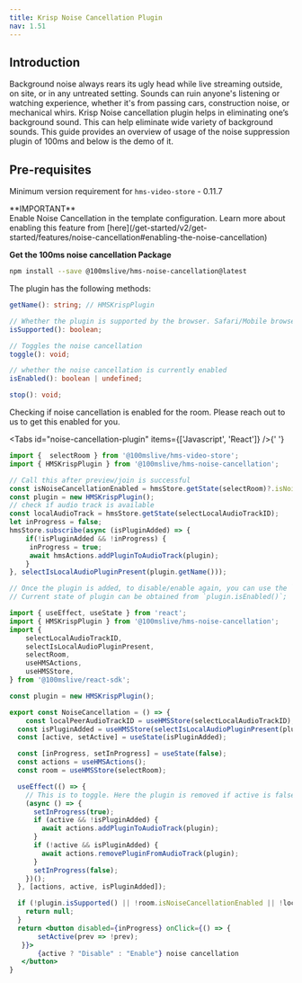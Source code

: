 ```yaml
---
title: Krisp Noise Cancellation Plugin
nav: 1.51
---
```


## Introduction

Background noise always rears its ugly head while live streaming outside, on site, or in any untreated setting. Sounds can ruin anyone's listening or watching experience, whether it's from passing cars, construction noise, or mechanical whirs.
Krisp Noise cancellation plugin helps in eliminating one’s background sound. This can help eliminate wide variety of background sounds.
This guide provides an overview of usage of the noise suppression plugin of 100ms and below is the demo of it.


## Pre-requisites

Minimum version requirement for `hms-video-store` - 0.11.7

<Note type='warning'>
**IMPORTANT** <br/>
Enable Noise Cancellation in the template configuration. Learn more about enabling this feature from [here](/get-started/v2/get-started/features/noise-cancellation#enabling-the-noise-cancellation)
</Note>


**Get the 100ms noise cancellation Package**

```bash section=GetHMSNoiseCancellationPackage sectionIndex=1
npm install --save @100mslive/hms-noise-cancellation@latest
```

The plugin has the following methods:

```ts
getName(): string; // HMSKrispPlugin

// Whether the plugin is supported by the browser. Safari/Mobile browsers are not supported currently
isSupported(): boolean;

// Toggles the noise cancellation
toggle(): void;

// whether the noise cancellation is currently enabled
isEnabled(): boolean | undefined;

stop(): void; 

```

Checking if noise cancellation is enabled for the room. Please reach out to us to get this enabled for you.


<Tabs id="noise-cancellation-plugin" items={['Javascript', 'React']} />{' '}

<Tab id='noise-cancellation-plugin-0'>

```js
import {  selectRoom } from '@100mslive/hms-video-store';
import { HMSKrispPlugin } from '@100mslive/hms-noise-cancellation';

// Call this after preview/join is successful
const isNoiseCancellationEnabled = hmsStore.getState(selectRoom)?.isNoiseCancellationEnabled;
const plugin = new HMSKrispPlugin();
// check if audio track is available
const localAudioTrack = hmsStore.getState(selectLocalAudioTrackID);
let inProgress = false;
hmsStore.subscribe(async (isPluginAdded) => {
    if(!isPluginAdded && !inProgress) {
     inProgress = true;
     await hmsActions.addPluginToAudioTrack(plugin);
    }
}, selectIsLocalAudioPluginPresent(plugin.getName()));

// Once the plugin is added, to disable/enable again, you can use the `plugin.toggle` method;
// Current state of plugin can be obtained from `plugin.isEnabled()`;
```

</Tab>

<Tab id='noise-cancellation-plugin-1'>

```jsx
import { useEffect, useState } from 'react';
import { HMSKrispPlugin } from '@100mslive/hms-noise-cancellation';
import { 
	selectLocalAudioTrackID, 
	selectIsLocalAudioPluginPresent,
	selectRoom,
	useHMSActions, 
	useHMSStore, 
} from '@100mslive/react-sdk';

const plugin = new HMSKrispPlugin();

export const NoiseCancellation = () => {
	const localPeerAudioTrackID = useHMSStore(selectLocalAudioTrackID);
  const isPluginAdded = useHMSStore(selectIsLocalAudioPluginPresent(plugin.getName()));
  const [active, setActive] = useState(isPluginAdded);

  const [inProgress, setInProgress] = useState(false);
  const actions = useHMSActions();
  const room = useHMSStore(selectRoom);

  useEffect(() => {
    // This is to toggle. Here the plugin is removed if active is false but `plugin.toggle` can also be used.
    (async () => {
      setInProgress(true);
      if (active && !isPluginAdded) {
        await actions.addPluginToAudioTrack(plugin);
      }
      if (!active && isPluginAdded) {
        await actions.removePluginFromAudioTrack(plugin);
      }
      setInProgress(false);
    })();
  }, [actions, active, isPluginAdded]);

  if (!plugin.isSupported() || !room.isNoiseCancellationEnabled || !localPeerAudioTrackID) {
    return null;
  }
  return <button disabled={inProgress} onClick={() => {
	   setActive(prev => !prev);
   }}>
	   {active ? "Disable" : "Enable"} noise cancellation
   </button>
}
```

</Tab>
